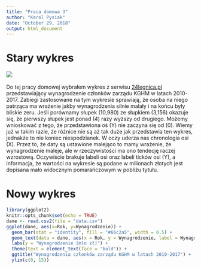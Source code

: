```yaml
---
title: "Praca domowa 3"
author: "Karol Pysiak"
date: "October 29, 2018"
output: html_document
---
```


# Stary wykres
![](stary.jpg)
<br><br>
Do tej pracy domowej wybrałem wykres z serwisu [24legnica.pl](http://24legnica.pl/11-mln-zl-dla-czlonkow-zarzadu-kghm-w-2017-r/) przedstawiający wynagrodzenie członków zarządu KGHM w latach 2010-2017. Zabiegi zastosowane na tym wykresie sprawiają, że osoba na niego patrząca ma wrażenie jakby wynagrodzenia silnie malały i na końcu były bliskie zeru. Jeśli porównamy słupek \(10,980\) ze słupkiem \(3,156\) okazuje się, że pierwszy słupek jest ponad \(4\)&nbsp;razy wyższy od drugiego. Możemy wnioskować z tego, że przedstawiona oś \(Y\) nie zaczyna się od \(0\). Wiemy już w takim razie, że&nbsp;różnice nie są aż tak duże jak przedstawia ten wykres, jednakże to nie koniec niespodzianek. W oczy uderza nas chronologia osi \(X\). Przez to, że daty są ustawione malejąco to mamy wrażenie, że wynagrodzenie maleje, ale w rzeczywistości ma ono tendecję raczej wzrostową. Oczywiście brakuje labeli osi oraz labeli ticków osi \(Y\), a informacja, że wartości na wykresie są podane w&nbsp;milionach złotych jest dopisana mało widocznym pomarańczowym w pobliżu tytułu. 


# Nowy wykres
```r
library(ggplot2)
knitr::opts_chunk$set(echo = TRUE)
dane <- read.csv2(file = "data.csv")
ggplot(dane, aes(x=Rok, y=Wynagrodzenie)) +
  geom_bar(stat = "identity", fill = "#66c2a5", width = 0.5) +
  geom_text(data = dane, aes(x = Rok, y = Wynagrodzenie, label = Wynagrodzenie), vjust = -1) +
  labs(y = "Wynagrodzenie [mln zł]") +
  theme(text = element_text(face = "bold")) +
  ggtitle("Wynagrodzenia członków zarządu KGHM w latach 2010-2017") +
  ylim(c(0, 15))
```

